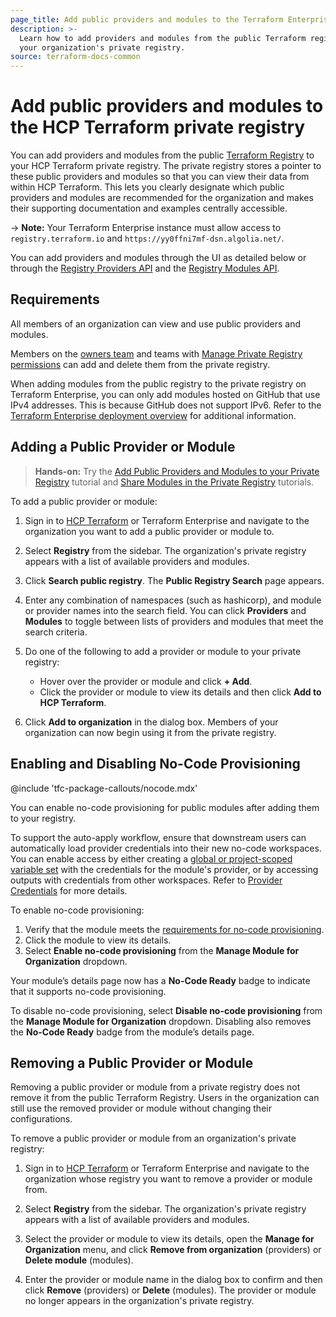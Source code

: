 ```yaml
---
page_title: Add public providers and modules to the Terraform Enterprise private registry
description: >-
  Learn how to add providers and modules from the public Terraform registry to
  your organization's private registry.
source: terraform-docs-common
---
```


[vcs]: /terraform/enterprise/vcs

# Add public providers and modules to the HCP Terraform private registry

You can add providers and modules from the public [Terraform Registry](/terraform/registry) to your HCP Terraform private registry. The private registry stores a pointer to these public providers and modules so that you can view their data from within HCP Terraform. This lets you clearly designate which public providers and modules are recommended for the organization and makes their supporting documentation and examples centrally accessible.

-> **Note:** Your Terraform Enterprise instance must allow access to `registry.terraform.io` and `https://yy0ffni7mf-dsn.algolia.net/`.

[permissions-citation]: #intentionally-unused---keep-for-maintainers

You can add providers and modules through the UI as detailed below or through the [Registry Providers API](/terraform/enterprise/api-docs/private-registry/providers) and the [Registry Modules API](/terraform/enterprise/api-docs/private-registry/modules#create-a-module-with-no-vcs-connection-).

## Requirements

All members of an organization can view and use public providers and modules. 

Members on the [owners team](/terraform/cloud-docs/users-teams-organizations/permissions#organization-owners) and teams with [Manage Private Registry permissions](/terraform/cloud-docs/users-teams-organizations/permissions#manage-private-registry) can add and delete them from the private registry.

When adding modules from the public registry to the private registry on Terraform Enterprise, you can only add modules hosted on GitHub that use IPv4 addresses. This is because GitHub does not support IPv6. Refer to the [Terraform Enterprise deployment overview](/terraform/enterprise/deploy) for additional information. 

## Adding a Public Provider or Module

> **Hands-on:** Try the [Add Public Providers and Modules to your Private Registry](/terraform/tutorials/modules/private-registry-add) tutorial and [Share Modules in the Private Registry](/terraform/tutorials/modules/module-private-registry-share) tutorials.

To add a public provider or module:

1.  Sign in to [HCP Terraform](https://app.terraform.io/) or Terraform Enterprise and navigate to the organization you want to add a public provider or module to.

2.  Select **Registry** from the sidebar. The organization's private registry appears with a list of available providers and modules.

3.  Click **Search public registry**. The **Public Registry Search** page appears.

4.  Enter any combination of namespaces (such as hashicorp), and module or provider names into the search field. You can click **Providers** and **Modules** to toggle between lists of providers and modules that meet the search criteria.

5.  Do one of the following to add a provider or module to your private registry:
    -   Hover over the provider or module and click **+ Add**.
    -   Click the provider or module to view its details and then click **Add to HCP Terraform**.

6.  Click **Add to organization** in the dialog box. Members of your organization can now  begin using it from the private registry.

## Enabling and Disabling No-Code Provisioning

<!-- BEGIN: TFC:only name:pnp-callout -->

@include 'tfc-package-callouts/nocode.mdx'

<!-- END: TFC:only name:pnp-callout -->

You can enable no-code provisioning for public modules after adding them to your registry.

To support the auto-apply workflow, ensure that downstream users can automatically load provider credentials into their new no-code workspaces. You can enable access by either creating a [global or project-scoped variable set](/terraform/enterprise/workspaces/variables/managing-variables#variable-sets) with the credentials for the module's provider, or by accessing outputs with credentials from other workspaces. Refer to [Provider Credentials](/terraform/enterprise/no-code-provisioning/module-design#provider-credentials) for more details.

To enable no-code provisioning:

1.  Verify that the module meets the [requirements for no-code provisioning](/terraform/enterprise/no-code-provisioning/module-design#requirements).
2.  Click the module to view its details.
3.  Select **Enable no-code provisioning** from the **Manage Module for Organization** dropdown.

Your module’s details page now has a **No-Code Ready** badge to indicate that it supports no-code provisioning.

To disable no-code provisioning, select **Disable no-code provisioning** from the **Manage Module for Organization** dropdown. Disabling also removes the **No-Code Ready** badge from the module’s details page.

## Removing a Public Provider or Module

Removing a public provider or module from a private registry does not remove it from the public Terraform Registry. Users in the organization can still use the removed provider or module without changing their configurations.

To remove a public provider or module from an organization's private registry:

1.  Sign in to [HCP Terraform](https://app.terraform.io/) or Terraform Enterprise and navigate to the organization whose registry you want to remove a provider or module from.

2.  Select **Registry** from the sidebar. The organization's private registry appears with a list of available providers and modules.

3.  Select the provider or module to view its details, open the **Manage for Organization** menu, and click **Remove from organization** (providers) or **Delete module** (modules).

4.  Enter the provider or module name in the dialog box to confirm and then click **Remove** (providers) or **Delete** (modules). The provider or module no longer appears in the organization's private registry.
